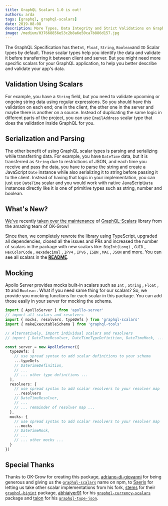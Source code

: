 ```yaml
---
title: GraphQL Scalars 1.0 is out!
authors: arda
tags: [graphql, graphql-scalars]
date: 2019-08-08
description: More Types, Data Integrity and Strict Validations on GraphQL.
image: /medium/037668856e53c2b8a6e50ca7b886d157.jpg
---
```


The GraphQL Specification has the`Int`, `Float`, `String`, `Boolean`and `ID` Scalar types by
default. Those scalar types help you identify the data and validate it before transferring it
between client and server. But you might need more specific scalars for your GraphQL application, to
help you better describe and validate your app's data.

## Validation Using Scalars

For example, you have a `String` field, but you need to validate upcoming or ongoing string data
using regular expressions. So you should have this validation on each end; one in the client, the
other one in the server and maybe there is another on a source. Instead of duplicating the same
logic in different parts of the project, you can use `EmailAddress` scalar type that does the
validation inside GraphQL for you.

## Serialization and Parsing

The other benefit of using GraphQL scalar types is parsing and serializing while transferring data.
For example, you have `DateTime` data, but it is transferred as `String` due to restrictions of
JSON, and each time you receive and pass the data, you have to parse the string and create a
JavaScript `Date` instance while also serializing it to string before passing it to the client.
Instead of having that logic in your implementation, you can just use `DateTime` scalar and you
would work with native JavaScript`Date` instances directly like it is one of primitive types such as
string, number and boolean.

## What's New?

[We've](/) recently [taken over the maintenance](/blog/taking-over-merge-graphql-schemas) of
[GraphQL-Scalars](https://graphql-scalars.dev) library from the amazing team of OK-Grow!

Since then, we completely rewrote the library using TypeScript, upgraded all dependencies, closed
all the issues and PRs and increased the number of scalars in the package with new scalars like:
`BigInt(Long)` , `GUID` , `HexColorCode` , `Hexadecimal` , `IPv4` , `IPv6` , `ISBN` , `MAC` , `JSON`
and more. You can see all scalars in the
[**README**](https://graphql-scalars.dev/docs/introduction).

## Mocking

Apollo Server provides mocks built-in scalars such as `Int` , `String` , `Float` , `ID` and
`Boolean` . What if you need same thing for our scalars? So, we provide you mocking functions for
each scalar in this package. You can add those easily in your server for mocking the schema.

```typescript
import { ApolloServer } from 'apollo-server'
// import all scalars and resolvers
import { mocks, resolvers, typeDefs } from 'graphql-scalars'
import { makeExecutableSchema } from 'graphql-tools'

// Alternatively, import individual scalars and resolvers
// import { DateTimeResolver, DateTimeTypeDefinition, DateTimeMock, ... } from "graphql-scalars"

const server = new ApolloServer({
  typeDefs: [
    // use spread syntax to add scalar definitions to your schema
    ...typeDefs
    // DateTimeDefinition,
    // ...
    // ... other type definitions ...
  ],
  resolvers: {
    // use spread syntax to add scalar resolvers to your resolver map
    ...resolvers
    // DateTimeResolver,
    // ...
    // ... remainder of resolver map ...
  },
  mocks: {
    // use spread syntax to add scalar resolvers to your resolver map
    ...mocks
    // DateTimeMock,
    // ...
    // ... other mocks ...
  }
})
```

## Special Thanks

Thanks to OK-Grow for creating this package,
[adriano-di-giovanni](https://github.com/adriano-di-giovanni) for being generous and giving us the
[`graphql-scalars`](https://npmjs.com/package/graphql-scalars) name on npm, to
[Saeris](https://github.com/Saeris) for letting us take other scalar implementations from his fork,
[stems](https://github.com/stems) for their
[`graphql-bigint`](https://github.com/stems/graphql-bigint) package,
[abhiaiyer91](https://github.com/abhiaiyer91) for his
[`graphql-currency-scalars`](https://github.com/abhiaiyer91/graphql-currency-scalars) package and
[taion](https://github.com/taion) for his
[`graphql-type-json`](https://github.com/taion/graphql-type-json).
